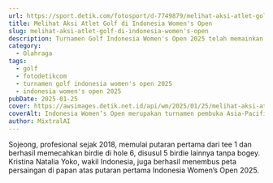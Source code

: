 ```yaml
---
url: https://sport.detik.com/fotosport/d-7749879/melihat-aksi-atlet-golf-di-indonesia-womens-open
title: Melihat Aksi Atlet Golf di Indonesia Women's Open
slug: melihat-aksi-atlet-golf-di-indonesia-women's-open
description: Turnamen Golf Indonesia Women's Open 2025 telah memainkan putaran pertamanya. Turnamen tersebut diikuti 120 pegolf dari 10 negara di Asia Pasifik.
category:
  - Olahraga
tags:
  - golf
  - fotodetikcom
  - turnamen golf indonesia women's open 2025
  - indonesia women's open 2025
pubDate: 2025-01-25
cover: https://awsimages.detik.net.id/api/wm/2025/01/25/melihat-aksi-atlet-golf-di-indonesia-womens-open-3_169.jpeg?wid=54&w=650&v=1&t=jpeg
coverAlt: Indonesia Women’s Open merupakan turnamen pembuka Asia-Pacific Circuit (APAC Circuit) series tour 2025. APAC Circuit ini merupakan rangkaian turnamen golf yang dibuat untuk mengembangkan golf wanita di wilayah Asia-Pasifik, menggantikan Women's Asia Circuit dan Ladies Asia Golf Tour (LAGT) yang telah berhenti.
author: MixtralAI
---
```

Sojeong, profesional sejak 2018, memulai putaran pertama dari tee 1 dan berhasil memecahkan birdie di hole 6, disusul 5 birdie lainnya tanpa bogey. Kristina Natalia Yoko, wakil Indonesia, juga berhasil menembus peta persaingan di papan atas putaran pertama Indonesia Women’s Open 2025.
